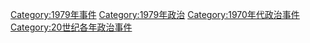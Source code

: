 [[Category:1979年事件|Category:1979年事件]]
[[Category:1979年政治|Category:1979年政治]]
[[Category:1970年代政治事件|Category:1970年代政治事件]]
[[Category:20世纪各年政治事件|Category:20世纪各年政治事件]]